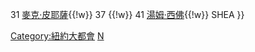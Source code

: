 {{Navbox
|name = 紐約大都會隊退休號碼
| title = [[紐約大都會#退休號碼|<font color="white">紐約大都會隊退休號碼</font>]]
| titlestyle = background:#002D72; color:white; border:2px solid #FF5910;
| list1 = {{nowrap begin}} 14 [[吉爾·霍吉斯]]{{!w}} 31 [[麥克·皮耶薩]]{{!w}} 37 {{link-en|卡西·史丹格爾|Casey Stengel}}{{!w}} 41 [[湯姆·西佛]]{{!w}} SHEA {{link-en|威廉·謝伊|William Shea}}
}}<noinclude>
[[Category:紐約大都會]]
[[Category:美國職棒大聯盟退休號碼|N]]
</noinclude>